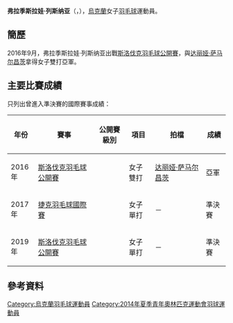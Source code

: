 {{noteTA|G1=Badminton}}
{{Infobox 羽球選手
| playername              = 弗拉季斯拉娃·列斯纳亚<br />{{lang|en|Vladyslava Lesnaya}}
| image                   = 
| size                    = 
| caption                 = 
| birth_name              = 
| date_of_birth           = {{birth_date_and_age|1996|6|16}}
| place_of_birth          = 
| height                  = 
| weight                  = 
| event                   = 女子單打、女子雙打、混合雙打
| country                 = {{UKR}}
| years_started           =
| handedness              = 
| coach                   = 
| highest_ranking         = 第178位（女雙-[[Anna_Mikhalkova|Mikhalkova]]）
| date_of_highest_ranking = 2015年12月3日 <ref name="ranking">{{en}}[http://bwfcontent.tournamentsoftware.com/ranking/player.aspx?id=12404&player=665633 BWF World Ranking - Ranking of Vladyslava LESNAYA (83254)]</ref>
| current_ranking         = 第370位（女單）<br/>第241位（女雙-[[达丽娅·萨马尔昌茨|萨马尔昌茨]]）<br/>第525位（女雙-[[阿纳斯塔西娅·迪米特里辛|迪米特里辛]]）
| date_of_current_ranking = 2016年12月1日<ref>{{en}}[http://bwfcontent.tournamentsoftware.com/ranking/category.aspx?id=12404&category=473 BWF World Ranking - BWF世界排名榜 (12/1/2016) - Women's singles] {{Wayback|url=http://bwfcontent.tournamentsoftware.com/ranking/category.aspx?id=12404&category=473 |date=20181001122040 }}</ref><ref>{{en}}[http://bwfcontent.tournamentsoftware.com/ranking/category.aspx?id=12404&category=475 BWF World Ranking - BWF世界排名榜 (12/1/2016) - Women's doubles] {{Wayback|url=http://bwfcontent.tournamentsoftware.com/ranking/category.aspx?id=12404&category=475 |date=20210506040550 }}</ref>
| played                  = 39勝–23負（女單）<br/>24勝–22負（女雙）<br/>2勝–5負（混雙）
| titles                  = 
| bwf_profile             = 007CC2BE-2697-423C-BC92-813B359E2DF5
| bwf_id                  = 83254
| updated                 = 2016年12月3日
}}
{{MedalTableTop}}
{{MedalSport | 女子[[羽毛球|羽毛球]]}}
{{MedalCountry | {{UKR}}}}
{{MedalBottom}}
'''弗拉季斯拉娃·列斯纳亚'''（{{lang|en|'''Vladyslava Lesnaya'''}}，{{bd|1996年|6月16日||}}），[[烏克蘭|烏克蘭]]女子[[羽毛球|羽毛球]]運動員。

== 簡歷 ==
2016年9月，弗拉季斯拉娃·列斯纳亚出戰[[2016年斯洛伐克羽毛球公開賽|斯洛伐克羽毛球公開賽]]，與[[达丽娅·萨马尔昌茨|达丽娅·萨马尔昌茨]]拿得女子雙打亞軍。

==主要比賽成績==
只列出曾進入準決賽的國際賽事成績：
{| class=wikitable style="text-align:center; font-size:small;" 
!width="50"|年份
!width="180"|賽事
!width="80"|公開賽級別
!width="60"|項目
!width="150"|拍檔
!width="50"|成績
|-
!rowspan="1"|2016年
|[[2016年斯洛伐克羽毛球公開賽|斯洛伐克羽毛球公開賽]]
|{{BWFFS}}
|女子雙打
|[[达丽娅·萨马尔昌茨|达丽娅·萨马尔昌茨]]
|bgcolor="silver"|亞軍
|-
!rowspan="1"|2017年
|[[2017年捷克羽毛球國際賽|捷克羽毛球國際賽]]
|{{BWFFS}}
|女子單打
|－
|bgcolor="#b8860b"|準決賽
|-
!rowspan="1"|2019年
|[[2019年斯洛伐克羽毛球公開賽|斯洛伐克羽毛球公開賽]]
|{{BWFFS}}
|女子單打
|－
|bgcolor="#b8860b"|準決賽
|}
{{BWF賽事級別索引}}

== 參考資料 ==
{{Reflist}}

{{DEFAULTSORT:Lesnaya, Vladyslava}}
[[Category:烏克蘭羽毛球運動員|Category:烏克蘭羽毛球運動員]]
[[Category:2014年夏季青年奧林匹克運動會羽球運動員|Category:2014年夏季青年奧林匹克運動會羽球運動員]]
